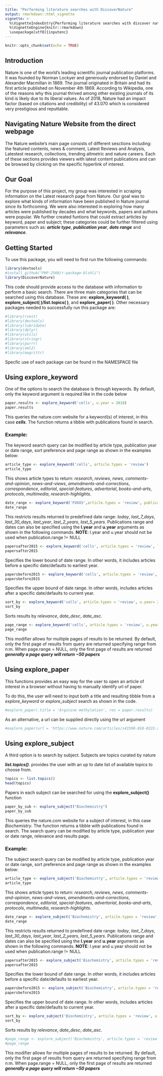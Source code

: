```yaml
---
title: "Performing literature searches with DiscoverNature"
output: rmarkdown::html_vignette
vignette: >
  %\VignetteIndexEntry{Performing literature searches with discover nature}
  %\VignetteEngine{knitr::rmarkdown}
  \usepackage[utf8]{inputenc}
---
```


```r
knitr::opts_chunk$set(echo = TRUE)
```
## Introduction
Nature is one of the world's leading scientific journal publication platforms. It was founded by Norman Lockyer and generously endorsed by Daniel and Alexander Macmillan in 1869. The journal originated in Britain and had its first article published on November 4th 1869. According to Wikipedia, one of the reasons why this journal thrived among other existing journals of its kind is likely due to its liberal values. As of 2018, Nature had an impact factor (based on citations and credibility) of 43.070 which is considered very prestigious and reputtable.

## Navigating Nature Website from the direct webpage
The Nature website's main page consists of different sesctions including: the featured contents, news & comment, Latest Reviews and Analysis, Latestest research, collections, trending altmetric and nature careers. Each of these sections provides viewers with latest content publications and can be browsed by clicking on the specific hyperlink of interest.

## Our Goal
For the purpose of this project, my group was interested in scraping information on the Latest research page from Nature. Our goal was to explore what kinds of information have been published in Nature journal since its forthcoming. We were also interested in exploring how many articles were published by decades and what keywords, papers and authors were popular. We further created funtions that could extract  articles by keyword, paper and subject; these categories could be further filtered using parameters such as: ***article type***, ***publication year***, ***date range*** and ***relevance***.

## Getting Started

To use this package, you will need to first run the following commands:

```r
library(devtools)
#install_github("PHP-2560/r-package-blshli")
library(DiscoverNature)
```
This code should provide access to the database with information to perform a basic search. There are three main categories that can be searched using this database. These are: **explore_keyword( )**, **explore_subject( )****/****list.topics( )**, and **explore_paper( )**. Other necessary packages needed to successfully run this package are:

```r
#library(rvest)
#library(devtools)
#library(lubridate)
#library(dplyr)
#library(utils)
#library(stringr)
#library(purrr)
#library(xml2)
#library(magrittr)
```
Specfic use of each package can be found in the NAMESPACE file

## Using explore_keyword
One of the options to search the database is through keywords. By default, only the keyword argument is required like in the code below
```r
paper.results <- explore_keyword('cells', u.year = 2018)
paper.results 
```

This queries the nature.com website for a keyword(s) of interest, in this case ***cells***. The function returns a tibble with publications found in search. 

### Example:
The keyword search query can be modified by article type, publication year or date range, sort preference and page range as shown in the examples below:
```r
article_type <- explore_keyword('cells', article.types = 'review') 
article_type
```
This shows article types to return: *research*, *reviews*, *news*, *comments-and-opinion*, *news-and-views*, *amendments-and-corrections*, *correspondence*, *editorial*, *special-features*, *advertorial*, *books-and-arts*, *protocols*, *multimedia*, *research-highlights*.
```r
date_range <- explore_keyword('FOXO3',article.types = 'review', publication.range = '2015-2019')
date_range
```
This restricts results returned to predefined date range:
*today*, *last_7_days*, *last_30_days*, *last_year*, *last_2_years*, *last_5_years*. Publications range and dates can also be specified using the **l.year** and **u.year** arguments as shown in the following commands. **NOTE**: l.year and u.year should not be used when publication.range != NULL
```r
papersafter2015 <- explore_keyword('cells', article.types = 'review', l.year= 2015)
papersafter2015
```
Specifies the lower bound of date range. In other words, it includes articles before a specific date/defaults to earliest year.
```r
papersbefore2015 <- explore_keyword('cells', article.types = 'review', u.year= 2015)
papersbefore2015
```
Specifies the upper bound of date range. In other words, includes articles after a specific date/defaults to current year. 
```r
sort_by <- explore_keyword('cells', article.types = 'review', u.year= 2015, sort.method = 'relevance')
sort_by
```
Sorts results by *relevance*, *date_desc*, *date_asc*.

```r
page_range <- explore_keyword('cells', article.types = 'review', u.year= 2015, sort.method = 'relevance', page.range = 1:10)
page_range
```
This modifier allows for multiple pages of results to be returned. By default, only the first page of results from query are returned specifying range from n:m. When page.range = NULL, only the first page of results are returned ***generally a page query will return ~50 papers***


## Using explore_paper
This functions provides an easy way for the user to open an article of interest in a browser without having to manually identify url of paper. 

To do this, the user will need to input both a title and resulting tibble from a *explore_keyword* or *explore_subject* search as shown in the code.

```r
#explore_paper(.title = 'Arginine methylation', res = paper.results)

```

As an alternative, a url can be supplied directly using the url argument
```r
#explore_paper(url = 'https://www.nature.com/articles/s41590-018-0222-z')

```


## Using explore_subject
A third option is to search by subject. Subjects are topics curated by nature 

***list.topics()***.  provides the user with an up to date list of available topics to choose from. 

```r
topics <- list.topics()
head(topics)
```

Papers in each subject can be searched for using the **explore_subject()** function
```r
paper_by_sub <- explore_subject("Biochemistry")
paper_by_sub 
```

This queries the nature.com website for a subject of interest, in this case *Biochemistry*. The function returns a tibble with publications found in search. The search query can be modified by article type, publication year or date range, relevance and results page.

### Example:
The subject search query can be modified by article type, publication year or date range, sort preference and page range as shown in the examples below:
```r
article_type <- explore_subject('Biochemistry', article.types = 'review') 
article_type
```
This shows article types to return: *research*, *reviews*, *news*, *comments-and-opinion*, *news-and-views*, *amendments-and-corrections*, *correspondence*, *editorial*, *special-features*, *advertorial*, *books-and-arts*, *protocols*, *multimedia*, *research-highlights*.
```r
date_range <- explore_subject('Biochemistry', article.types = 'review', publication.range = '2015-2019')
date_range
```
This restricts results returned to predefined date range:
*today*, *last_7_days*, *last_30_days*, *last_year*, *last_2_years*, *last_5_years*. Publications range and dates can also be specified using the **l.year** and **u.year** arguments as shown in the following commands. **NOTE**: l.year and u.year should not be used when publication.range != NULL
```r
papersafter2015 <- explore_subject('Biochemistry', article.types = 'review', l.year= 2015)
papersafter2015
```
Specifies the lower bound of date range. In other words, it includes articles before a specific date/defaults to earliest year.
```r
papersbefore2015 <- explore_subject('Biochemistry', article.types = 'review', u.year= 2015)
papersbefore2015
```
Specifies the upper bound of date range. In other words, includes articles after a specific date/defaults to current year. 
```r
sort_by <- explore_subject('Biochemistry', article.types = 'review', u.year= 2015, sort.method = 'relevance')
sort_by
```
Sorts results by *relevance*, *date_desc*, *date_asc*.

```r
#page_range <- explore_subject('Biochemistry', article.types = 'review', u.year= 2015, sort.method = 'relevance', page.range = 1:10)
#page_range
```
This modifier allows for multiple pages of results to be returned. By default, only the first page of results from query are returned specifying range from n:m. When page.range = NULL, only the first page of results are returned ***generally a page query will return ~50 papers***
